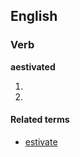 ==English==

===Verb===
'''aestivated'''

# {{past of|aestivate}}
# {{alternative spelling of|estivated}}

====Related terms====
* [[estivate]]